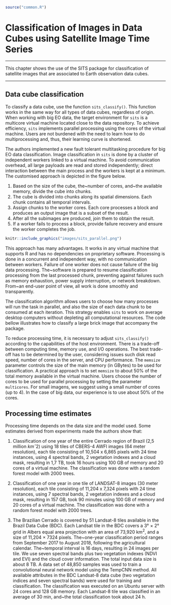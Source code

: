 ```r
source("common.R")
```

# Classification of Images in Data Cubes using Satellite Image Time Series

---

This chapter shows the use of the SITS package for classification of satellite images that are associated to Earth observation data cubes.

---


## Data cube classification

To classify a data cube, use the function `sits_classify()`.  This function works in the same way for all types of data cubes, regardless of origin. When working with big EO data, the target environment for `sits` is a multicore virtual machine located close to the data repository. To achieve efficiency, `sits` implements parallel processing using the cores of the virtual machine. Users are not burdened with the need to learn how to do multiprocessing and, thus, their learning curve is shortened.

The authors implemented a new fault tolerant multitasking procedure for big EO data classification. Image classification in `sits` is done by a cluster of independent workers linked to a virtual machine. To avoid communication overhead, all large payloads are read and stored independently; direct interaction between the main process and the workers is kept at a minimum. The customised approach is depicted in the figure below.

1. Based on the size of the cube, the~number of cores, and~the available memory, divide the cube into chunks.
2. The cube is divided into chunks along its spatial dimensions. Each chunk contains all temporal intervals.
3. Assign chunks to the worker cores. Each core processes a block and produces an output image that is a subset of the result.
4. After all the subimages are produced, join them to obtain the result.
5. If a worker fails to process a block, provide failure recovery and ensure the worker completes the job.

```r

knitr::include_graphics("images/sits_parallel.png")
```

This approach has many advantages. It works in any virtual machine that supports R and has no dependencies on proprietary software. Processing is done in a concurrent and independent way, with no communication between workers. Failure of one worker does not cause failure of the big data processing. The~software is prepared to resume classification processing from the last processed chunk, preventing against failures such as memory exhaustion, power supply interruption, or network breakdown. From~an end-user point of view, all work is done smoothly and transparently. 

The classification algorithm allows users to choose how many processes will run the task in parallel, and also the size of each data chunk to be consumed at each iteration. This strategy enables `sits` to work on average desktop computers without depleting all computational resources. The code bellow illustrates how to classify a large brick image that accompany the package. 

To reduce processing time, it is necessary to adjust `sits_classify()` according to the capabilities of the host environment. There is a trade-off between computing time, memory use, and I/O operations. The best trade-off has to be determined by the user, considering issues such disk read speed, number of cores in the server, and CPU performance.  The `memsize` parameter controls the size of the main memory (in GBytes) to be used for classification. A practical approach is to set `memsize` to about 50% of the total memory available in the virtual machine. Users choose the number of cores to be used for parallel processing by setting the parameter `multicores`. For small imagens, we suggest using a small number of cores (up to 4). In the case of big data, our experience is to use about 50% of the cores. 


## Processing time estimates 

Processing time depends on the data size and the model used. Some estimates derived from experiments made the authors show that:

1. Classification of one year of the entire Cerrado region of Brazil (2,5 million $kmˆ2$) using 18 tiles of CBERS-4 AWFI images (64 meter resolution), each tile consisting of 10,504 x 6,865 pixels with 24 time instances, using 4 spectral bands, 2 vegetation indexes and a cloud mask, resulting in 1,7 TB, took 16 hours using 100 GB of memory and 20 cores of a virtual machine. The classification was done with a random forest model with 2000 trees.

2. Classification of one year in one tile of LANDSAT-8 images (30 meter resolution), each tile consisting of 11,204 x 7,324 pixels with 24 time instances, using 7 spectral bands, 2 vegetation indexes and a cloud mask, resulting in 157 GB, took 90 minutes using 100 GB of memory and 20 cores of a virtual machine. The classification was done with a random forest model with 2000 trees.

3. The Brazilian Cerrado is covered by 51 Landsat-8 tiles available in the Brazil Data Cube (BDC). Each Landsat tile in the BDC covers a 3&deg; $\times$ 2&deg; grid in Albers equal area projection with an area of 73,920 km$^2$, and a size of 11,204 $\times$ 7324 pixels. The~one-year classification period ranges from September 2017 to August 2018, following the agricultural calendar. The~temporal interval is 16 days, resulting in 24 images per tile. We use seven spectral bands plus two vegetation indexes (NDVI and EVI) and the cloud cover information. The total input data size is about 8 TB. A data set of 48,850 samples was used to train a convolutional neural network model using the TempCNN method. All available attributes in the BDC Landsat-8 data cube (two vegetation indices and seven spectral bands) were used for training and classification. The classification was executed on an Ubuntu server with 24 cores and 128 GB memory. Each Landsat-8 tile was classified in an average of 30 min, and~the total classification took about 24 h. 

